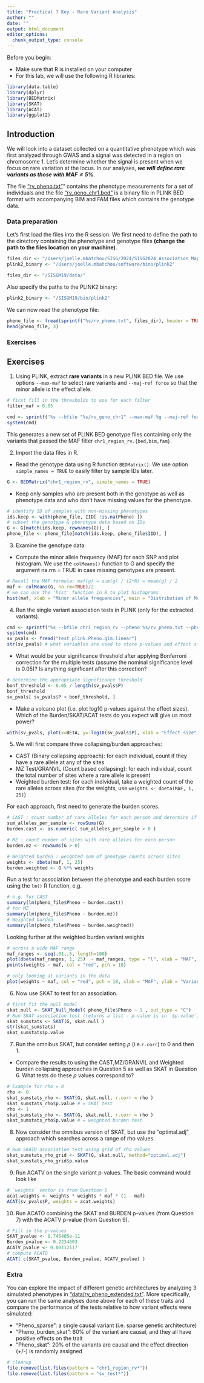 ```yaml
---
title: "Practical 7 Key - Rare Variant Analysis"
author: ""
date: ""
output: html_document
editor_options:
  chunk_output_type: console
---
```

Before you begin:

* Make sure that R is installed on your computer
* For this lab, we will use the following R libraries:
```r
library(data.table)
library(dplyr)
library(BEDMatrix)
library(SKAT)
library(ACAT)
library(ggplot2)
```

## Introduction
We will look into a dataset collected on a quantitative phenotype which was first analyzed through GWAS and a signal was detected in a region on chromosome 1. Let's determine whether the signal is present when we focus on rare variation at the locus. In our analyses, ***we will define rare variants as those with $MAF \leq 5\%$***.

The file ["rv_pheno.txt"](https://github.com/joellembatchou/SISG2024_Association_Mapping/tree/master/data)” contains the phenotype measurements for a set of individuals and the file ["rv_geno_chr1.bed"](https://github.com/joellembatchou/SISG2024_Association_Mapping/tree/master/data) is a binary file in PLINK BED format with accompanying BIM and FAM files which contains the genotype data.

### Data preparation
Let’s first load the files into the R session. We first need to define the path to the directory containing the phenotype and genotype files **(change the path to the files location on your machine)**.
```r
files_dir <- "/Users/joelle.mbatchou/SISG/2024/SISG2024_Association_Mapping/data/" 
plink2_binary <- "/Users/joelle.mbatchou/software/bins/plink2" 
```

```r
files_dir <- "/SISGM19/data/" 
```

Also specify the paths to the PLINK2 binary:
```r
plink2_binary <- "/SISGM19/bin/plink2" 
```

We can now read the phenotype file:
```r
pheno_file <- fread(sprintf("%s/rv_pheno.txt", files_dir), header = TRUE) 
head(pheno_file, 3)
```

### Exercises
## Exercises
1.  Using PLINK, extract **rare variants** in a new PLINK BED file.
We use options `--max-maf` to select rare variants and `--maj-ref force` so that the minor allele is the effect allele.
```r
# first fill in the thresholds to use for each filter
filter_maf = 0.05

cmd <- sprintf('%s --bfile "%s/rv_geno_chr1" --max-maf %g --maj-ref force --make-bed --out chr1_region_rv', plink2_binary, files_dir, filter_maf)
system(cmd)
```
This generates a new set of PLINK BED genotype files containing only the variants that passed the MAF filter `chr1_region_rv.{bed,bim,fam}`.

2. Import the data files in R.

* Read the genotype data using R function `BEDMatrix()`. We use option `simple_names = TRUE` to easily filter by sample IDs later.
```r
G <- BEDMatrix("chr1_region_rv", simple_names = TRUE)
```

* Keep only samples who are present both in the genotype as well as phenotype data and who don't have missing values for the phenotype.
```r
# identify ID of samples with non-missing phenotypes
ids.keep <- with(pheno_file, IID[ !is.na(Pheno) ])
# subset the genotype & phenotype data based on IDs
G <- G[match(ids.keep, rownames(G)), ]
pheno_file <- pheno_file[match(ids.keep, pheno_file$IID), ] 
```

3. Examine the genotype data:
  * Compute the minor allele frequency (MAF) for each SNP and plot histogram. We use the `colMeans()` function to G and specify the argument na.rm = TRUE in case missing genotypes are present.
```r
# Recall the MAF formula: maf(g) = sum(g) / (2*N) = mean(g) / 2
maf <- colMeans(G, na.rm=TRUE)/2
# we can use the 'hist' function in R to plot histograms
hist(maf, xlab = "Minor allele frequencies", main = "Distribution of MAF")
```


4. Run the single variant association tests in PLINK (only for the extracted variants).
```r
cmd <- sprintf("%s --bfile chr1_region_rv --pheno %s/rv_pheno.txt --pheno-name Pheno --glm allow-no-covars  --out test_plink", plink2_binary, files_dir)
system(cmd)
sv_pvals <- fread("test_plink.Pheno.glm.linear")
str(sv_pvals) # what variables are used to store p-values and effect sizes?
```

  * What would be your significance threshold after applying Bonferroni correction for the multiple tests (assume the nominal significance level is 0.05)? Is anything significant after this correction?
```r
# determine the appropriate significance threshold
bonf_threshold <- 0.05 / length(sv_pvals$P) 
bonf_threshold
sv_pvals[ sv_pvals$P < bonf_threshold, ]
```
  
  * Make a volcano plot (i.e. plot log10 p-values against the effect sizes). Which of the Burden/SKAT/ACAT tests do you expect will give us most power? 

```r
with(sv_pvals, plot(x=BETA, y=-log10(sv_pvals$P), xlab = "Effect size", ylab = "-log10P")) 
```

5. We will first compare three collapsing/burden approaches:
  * CAST (Binary collapsing approach): for each individual, count if they have a rare allele at any of the sites
  * MZ Test/GRANVIL (Count based collapsing): for each individual, count the total number of sites where a rare allele is present
  * Weighted burden test: for each individual, take a weighted count of the rare alleles across sites (for the weights, use `weights <- dbeta(MAF, 1, 25)`)

For each approach, first need to generate the burden scores. 
```r
# CAST : count number of rare alleles for each person and determine if it is > 0
sum_alleles_per_sample <- rowSums(G)
burden.cast <- as.numeric( sum_alleles_per_sample > 0 )

# MZ : count number of sites with rare alleles for each person
burden.mz <- rowSums(G > 0)

# Weighted burden : weighted sum of genotype counts across sites
weights <- dbeta(maf, 1, 25) 
burden.weighted <- G %*% weights
```

Run a test for association between the phenotype and each burden score using the `lm()` R function, e.g.
```r
# e.g. for CAST
summary(lm(pheno_file$Pheno ~ burden.cast))
# for MZ
summary(lm(pheno_file$Pheno ~ burden.mz))
# Weighted burden
summary(lm(pheno_file$Pheno ~ burden.weighted))
```
Looking further at the weighted burden variant weights
```r
# across a wide MAF range
maf_ranges <- seq(.01,.5, length=100)
plot(dbeta(maf_ranges, 1, 25)  ~ maf_ranges, type = "l", xlab = "MAF", ylab = "Variant weights in weighted burden test")
points(weights ~ maf, col = "red", pch = 18)

# only looking at variants in the data
plot(weights ~ maf, col = "red", pch = 18, xlab = "MAF", ylab = "Variant weights in weighted burden test")

```


6. Now use SKAT to test for an association. 
```r
# first fit the null model
skat.null <- SKAT_Null_Model( pheno_file$Pheno ~ 1 , out_type = "C")
# Run SKAT association test (returns a list - p-value is in `$p.value`)
skat_sumstats <- SKAT(G, skat.null )
str(skat_sumstats)
skat_sumstats$p.value
```

7. Run the omnibus SKAT, but consider setting $\rho$ (i.e.`r.corr`) to 0 and then 1. 
  * Compare the results to using the CAST,MZ/GRANVIL and Weighted burden collapsing approaches in Question 5 as well as SKAT in Question 6. What tests do these $\rho$ values correspond to?
```r
# Example for rho = 0
rho <- 0
skat_sumstats_rho <- SKAT(G, skat.null, r.corr = rho )
skat_sumstats_rho$p.value # = SKAT test
rho <- 1
skat_sumstats_rho <- SKAT(G, skat.null, r.corr = rho )
skat_sumstats_rho$p.value # = weighted burden test
```

8. Now consider the omnibus version of SKAT, but use the “optimal.adj” approach which searches across a range of rho values.
```r
# Run SKATO association test using grid of rho values
skat_sumstats_rho_grid <- SKAT(G, skat.null, method="optimal.adj")
skat_sumstats_rho_grid$p.value
```

9. Run ACATV on the single variant p-values.
The basic command would look like
```r
# `weights` vector is from Question 5
acat.weights <- weights * weights * maf * (1 - maf)
ACAT(sv_pvals$P, weights = acat.weights)
```

10. Run ACATO combining the SKAT and BURDEN p-values (from Question 7) with the ACATV p-value (from Question 9).
```r
# Fill in the p-values
SKAT_pvalue <- 8.745405e-11
Burden_pvalue <- 0.2234603
ACATV_pvalue <- 0.00112117
# compute ACATO
ACAT( c(SKAT_pvalue, Burden_pvalue, ACATV_pvalue) )
```

### Extra

You can explore the impact of different genetic architectures by analyzing 3 simulated phenotypes in ["data/rv_pheno_extended.txt"](https://gatech.box.com/s/espcwnlibsw62xoiqska9ib9iccxs5fk). More specifically, you can run the same analyses done above for each of these traits and compare the performance of the tests relative to how variant effects were simulated:

* "Pheno_sparse": a single causal variant (i.e. sparse genetic architecture)
* "Pheno_burden_skat": 60% of the variant are causal, and they all have positive effects on the trait
* "Pheno_skat": 20% of the variants are causal and the effect direction (+/-) is randomly assigned

```r
# cleanup
file.remove(list.files(pattern = "chr1_region_rv*"))
file.remove(list.files(pattern = "sv_test*"))

```
